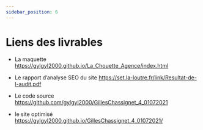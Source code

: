 ```yaml
---
sidebar_position: 6
---
```


# Liens des livrables


- La maquette https://gylgyl2000.github.io/La_Chouette_Agence/index.html

- Le rapport d’analyse SEO du site https://set.la-loutre.fr/link/Resultat-de-l-audit.pdf

- Le code source https://github.com/gylgyl2000/GillesChassignet_4_01072021

- le site optimisé https://gylgyl2000.github.io/GillesChassignet_4_01072021/